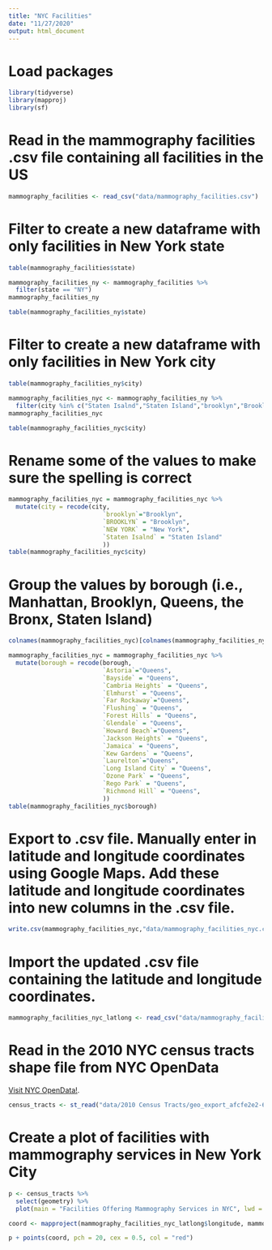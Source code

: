 ```yaml
---
title: "NYC Facilities"
date: "11/27/2020"
output: html_document
---
```


# Load packages
```r
library(tidyverse)
library(mapproj)
library(sf)
```

# Read in the mammography facilities .csv file containing all facilities in the US
```r
mammography_facilities <- read_csv("data/mammography_facilities.csv")
```

# Filter to create a new dataframe with only facilities in New York state
```r
table(mammography_facilities$state)

mammography_facilities_ny <- mammography_facilities %>%
  filter(state == "NY")
mammography_facilities_ny

table(mammography_facilities_ny$state)
```

# Filter to create a new dataframe with only facilities in New York city
```r
table(mammography_facilities_ny$city)

mammography_facilities_nyc <- mammography_facilities_ny %>%
  filter(city %in% c("Staten Isalnd","Staten Island","brooklyn","Brooklyn", "BROOKLYN", "Bronx","Jamaica","Jackson Heights","Richmond Hill","Rego Park","Ozone Park","NEW YORK","New York","Long Island City","Laurelton","Kew Gardens","Howard Beach","Glendale","Forest Hills","Flushing","Far Rockaway","Elmhurst","Cambria Heights","Bayside","Astoria"))
mammography_facilities_nyc

table(mammography_facilities_nyc$city)
```

# Rename some of the values to make sure the spelling is correct
```r
mammography_facilities_nyc = mammography_facilities_nyc %>%
  mutate(city = recode(city, 
                          `brooklyn`="Brooklyn",
                          `BROOKLYN` = "Brooklyn",
                          `NEW YORK` = "New York",
                          `Staten Isalnd` = "Staten Island"
                          ))
table(mammography_facilities_nyc$city)
```

# Group the values by borough (i.e., Manhattan, Brooklyn, Queens, the Bronx, Staten Island)
```r
colnames(mammography_facilities_nyc)[colnames(mammography_facilities_nyc) == "city"] <- "borough"

mammography_facilities_nyc = mammography_facilities_nyc %>%
  mutate(borough = recode(borough, 
                          `Astoria`="Queens",
                          `Bayside` = "Queens",
                          `Cambria Heights` = "Queens",
                          `Elmhurst` = "Queens",
                          `Far Rockaway`="Queens",
                          `Flushing` = "Queens",
                          `Forest Hills` = "Queens",
                          `Glendale` = "Queens",
                          `Howard Beach`="Queens",
                          `Jackson Heights` = "Queens",
                          `Jamaica` = "Queens",
                          `Kew Gardens` = "Queens",
                          `Laurelton`="Queens",
                          `Long Island City` = "Queens",
                          `Ozone Park` = "Queens",
                          `Rego Park` = "Queens",
                          `Richmond Hill` = "Queens",
                          ))
table(mammography_facilities_nyc$borough)
```

# Export to .csv file. Manually enter in latitude and longitude coordinates using Google Maps. Add these latitude and longitude coordinates into new columns in the .csv file. 
```r
write.csv(mammography_facilities_nyc,"data/mammography_facilities_nyc.csv", row.names = FALSE)
```

# Import the updated .csv file containing the latitude and longitude coordinates.
```r
mammography_facilities_nyc_latlong <- read_csv("data/mammography_facilities_nyc_latlong.csv")
```

# Read in the 2010 NYC census tracts shape file from NYC OpenData 
[Visit NYC OpenData!](https://data.cityofnewyork.us/City-Government/2010-Census-Tracts/fxpq-c8ku).
```r
census_tracts <- st_read("data/2010 Census Tracts/geo_export_afcfe2e2-6376-4d66-b290-605e0ac77ee5.shp", quiet = TRUE)
```

# Create a plot of facilities with mammography services in New York City
```r
p <- census_tracts %>%
  select(geometry) %>%
  plot(main = "Facilities Offering Mammography Services in NYC", lwd = 0.25)

coord <- mapproject(mammography_facilities_nyc_latlong$longitude, mammography_facilities_nyc_latlong$latitude, projection = "", parameters = NULL, orientation = NULL)

p + points(coord, pch = 20, cex = 0.5, col = "red")
```
